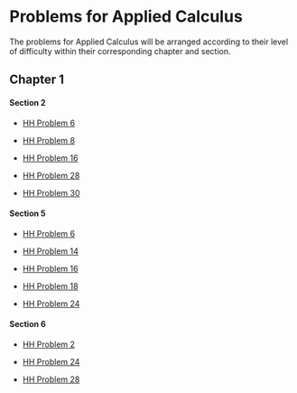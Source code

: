 Problems for Applied Calculus
========================================================

The problems for Applied Calculus will be arranged according to their level of difficulty within their corresponding chapter and section.  

## Chapter 1  

#### Section 2     
* [HH Problem 6](http://dtkaplan.github.io/Summer-2013/AppliedCalculus/HughesHalletBook/Chap01/C1-S2-P6.html) 

* [HH Problem 8](http://dtkaplan.github.io/Summer-2013/AppliedCalculus/HughesHalletBook/Chap01/C1-S2-P8.html)

* [HH Problem 16](http://dtkaplan.github.io/Summer-2013/AppliedCalculus/HughesHalletBook/Chap01/C1-S2-P16.html)

* [HH Problem 28](http://dtkaplan.github.io/Summer-2013/AppliedCalculus/HughesHalletBook/Chap01/C1-S2-P28.html)

* [HH Problem 30](http://dtkaplan.github.io/Summer-2013/AppliedCalculus/HughesHalletBook/Chap01/C1-S2-P30.html)

#### Section 5
* [HH Problem 6](http://dtkaplan.github.io/Summer-2013/AppliedCalculus/HughesHalletBook/Chap01/C1-S5-P6.html)

* [HH Problem 14](http://dtkaplan.github.io/Summer-2013/AppliedCalculus/HughesHalletBook/Chap01/C1-S5-P14.html)

* [HH Problem 16](http://dtkaplan.github.io/Summer-2013/AppliedCalculus/HughesHalletBook/Chap01/C1-S5-P16.html)

* [HH Problem 18](http://dtkaplan.github.io/Summer-2013/AppliedCalculus/HughesHalletBook/Chap01/C1-S5-P18.html)

* [HH Problem 24](http://dtkaplan.github.io/Summer-2013/AppliedCalculus/HughesHalletBook/Chap01/C1-S5-P24.html)

#### Section 6
* [HH Problem 2](http://dtkaplan.github.io/Summer-2013/AppliedCalculus/HughesHalletBook/Chap01/C1-S6-P2.html)

* [HH Problem 24](http://dtkaplan.github.io/Summer-2013/AppliedCalculus/HughesHalletBook/Chap01/C1-S6-P24.html)

* [HH Problem 28](http://dtkaplan.github.io/Summer-2013/AppliedCalculus/HughesHalletBook/Chap01/C-1-S6-P28.html)
